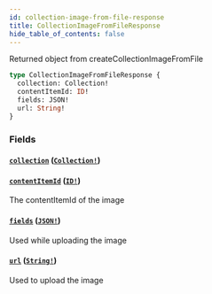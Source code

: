 ```yaml
---
id: collection-image-from-file-response
title: CollectionImageFromFileResponse
hide_table_of_contents: false
---
```



Returned object from createCollectionImageFromFile

```graphql
type CollectionImageFromFileResponse {
  collection: Collection!
  contentItemId: ID!
  fields: JSON!
  url: String!
}
```


### Fields

#### [`collection`](#) ([`Collection!`](/developers/demandhq-apis/demand-api/graphql/reference/objects/collection))




#### [`contentItemId`](#) ([`ID!`](/developers/demandhq-apis/demand-api/graphql/reference/scalars/id))

The contentItemId of the image


#### [`fields`](#) ([`JSON!`](/developers/demandhq-apis/demand-api/graphql/reference/scalars/json))

Used while uploading the image


#### [`url`](#) ([`String!`](/developers/demandhq-apis/demand-api/graphql/reference/scalars/string))

Used to upload the image




